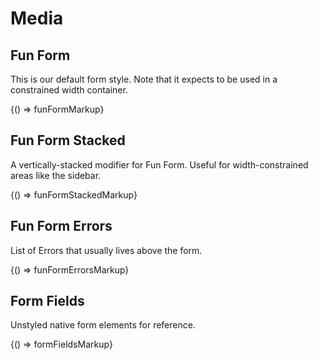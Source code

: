 
<Meta title="Legacy/Components/Forms" />

# Media

## Fun Form

This is our default form style. Note that it expects to be used in a constrained width container.

<Canvas>
  <Story name="Fun Form" height="500px">
    {() => funFormMarkup}
  </Story>
</Canvas>

## Fun Form Stacked

A vertically-stacked modifier for Fun Form. Useful for width-constrained areas like the sidebar.

<Canvas>
  <Story name="Fun Form Stacked" height="600px">
    {() => funFormStackedMarkup}
  </Story>
</Canvas>

## Fun Form Errors

List of Errors that usually lives above the form.

<Canvas>
  <Story name="Fun Form Errors" height="100px">
    {() => funFormErrorsMarkup}
  </Story>
</Canvas>

## Form Fields

Unstyled native form elements for reference.

<Canvas>
  <Story name="Form Fields" height="750px">
    {() => formFieldsMarkup}
  </Story>
</Canvas>
